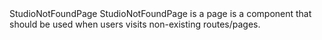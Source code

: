
<Meta of={StudioNotFoundPageStories}/>

<Heading level={1} size='small'>
  StudioNotFoundPage
</Heading>
<Paragraph>
  StudioNotFoundPage is a page is a component that should be used when users visits non-existing routes/pages.
</Paragraph>

<Canvas of={StudioNotFoundPageStories.Preview}/>
